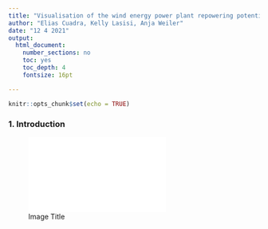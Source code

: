 ```yaml
---
title: "Visualisation of the wind energy power plant repowering potential in Rhineland Palatinate with R using Leaflet and Shiny"
author: "Elias Cuadra, Kelly Lasisi, Anja Weiler"
date: "12 4 2021"
output:
  html_document:
    number_sections: no
    toc: yes
    toc_depth: 4
    fontsize: 16pt

---
```


```r
knitr::opts_chunk$set(echo = TRUE)
```

### 1. Introduction

![Image Title](/new/letter.pdf){width=65%}

<object data="/new/letter.pdf" type="application/pdf" width="100%"> 
</object>